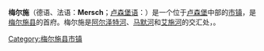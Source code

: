 {{Infobox settlement
<!-- See Template:Infobox settlement for additional fields and descriptions -->
| name                    = 梅尔施<br>Mersch
| native_name             = Miersch
| native_name_lang        = lb<!-- ISO 639-2 code e.g. "lb" for Luxembourgish -->
| settlement_type         = [[市镇_(卢森堡)|市镇]]
| image_skyline           = Rue Grande-Duchesse Charlotte zu Miersch.jpg
| image_alt               = 
| image_caption           = 
| image_shield            = Coat of arms mersch luxbrg.png
| shield_alt              = 
| shield_size             = 100x80px
| image_map               = Map Mersch.PNG
| map_alt                 = 
| mapsize                 = 200px
| map_caption             = 梅尔施在卢森堡地图上的位置，梅尔施为橙色，梅尔施县为深红色
| coordinates             = {{coord|3=region:LU_type:adm3rd|display=inline,title}}
| coor_pinpoint           = 
| subdivision_type        = [[世界政区索引|国家]]
| subdivision_name        = {{flag|Luxembourg}}
| subdivision_type1       = [[县_(卢森堡)|县]]
| subdivision_name1       = [[梅尔施县|梅尔施县]]
| established_title       = 
| established_date        = 
| leader_party            = 
| leader_title            = 市长
| leader_name             = {{Luxembourg commune mayor|LAU2=0409}}
| unit_pref               = Metric<!-- or US or UK -->
| area_footnotes          = 
| area_total_km2          = {{Luxembourg commune area|LAU2=0409}}
| area_rank               = {{Luxembourg commune area rank|LAU2=0409}}
| elevation_footnotes     = 
| elevation_max_m         = {{Luxembourg commune high|LAU2=0409}}
| elevation_max_rank      = {{Luxembourg commune high rank|LAU2=0409}}
| elevation_min_m         = {{Luxembourg commune low|LAU2=0409}}
| elevation_min_rank      = {{Luxembourg commune low rank|LAU2=0409}}
| population_footnotes    = 
| population_total        = {{Luxembourg commune population|LAU2=0409}}
| population_as_of        = {{Luxembourg communes statistics year}}
| population_rank         = {{Luxembourg commune population rank|LAU2=0409}}
| population_density_km2  = auto
| population_density_rank = {{Luxembourg commune density rank|LAU2=0409}}
| timezone1               = [[Central_European_Time|CET]]
| utc_offset1             = +1
| timezone1_DST           = [[Central_European_Summer_Time|CEST]]
| utc_offset1_DST         = +2
| blank_name_sec1         = [[Local_administrative_unit|LAU 2]]
| blank_info_sec1         = LU0000409
| website                 = [http://www.mersch.lu mersch.lu]
| footnotes               = 
}}
'''梅尔施'''（德语、法语：'''Mersch'''；[[卢森堡语|卢森堡语]]：'''{{lang|lb|Miersch}}'''）是一个位于[[卢森堡|卢森堡]]中部的[[市镇_(卢森堡)|市镇]]，是[[梅尔施县|梅尔施县]]的首府。梅尔施是[[阿尔泽特河|阿尔泽特河]]、[[马默河|马默河]]和[[艾施河|艾施河]]的交汇处，。

{{Authority control}}
[[Category:梅尔施县市镇|Category:梅尔施县市镇]]
{{梅尔施县市镇}}